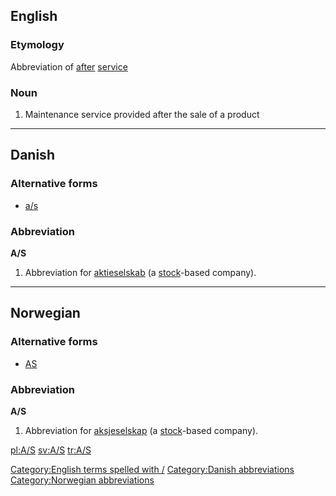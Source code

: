 {{also|Appendix:Variations of "as"}}
==English==

===Etymology===
Abbreviation of [[after]] [[service]]

===Noun===
{{head|en|noun}}

# Maintenance service provided after the sale of a product

[[Category:English terms spelled with /]]
----

==Danish==

===Alternative forms===
* [[a/s]]

===Abbreviation===
'''A/S'''

# {{context|legal|lang=da}} Abbreviation for [[aktieselskab]] (a [[stock]]-based company).

[[Category:Danish abbreviations]]

----

==Norwegian==

===Alternative forms===
* [[AS]]

===Abbreviation===
'''A/S'''

# {{context|legal|lang=no}} Abbreviation for [[aksjeselskap]] (a [[stock]]-based company).

[[Category:Norwegian abbreviations]]

[[pl:A/S]]
[[sv:A/S]]
[[tr:A/S]]